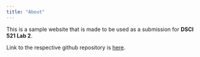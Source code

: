 ```yaml
---
title: "About"
---
```


This is a sample website that is made to be used as a submission for **DSCI 521 Lab 2**. 

Link to the respective github repository is [here](https://github.com/jlee2843/jlee2843.github.io).
